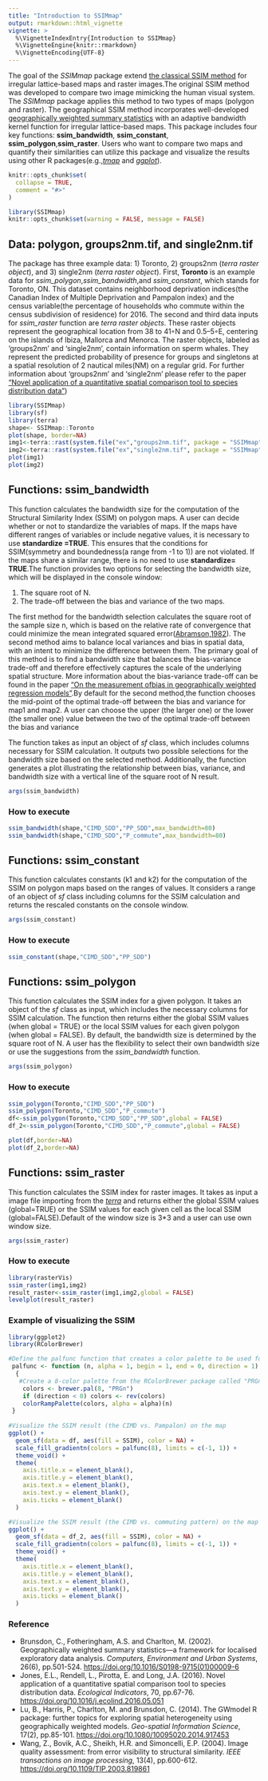 ```yaml
---
title: "Introduction to SSIMmap"
output: rmarkdown::html_vignette
vignette: >
  %\VignetteIndexEntry{Introduction to SSIMmap}
  %\VignetteEngine{knitr::rmarkdown}
  %\VignetteEncoding{UTF-8}
---
```


The goal of the *SSIMmap* package  extend [the classical SSIM method](https://ieeexplore.ieee.org/stamp/stamp.jsp?arnumber=1284395) for irregular lattice-based maps and raster images.The original SSIM method was developed to compare two image mimicking the human visual system. The *SSIMmap* package applies this method to two types of maps (polygon and raster). The geographical SSIM method incorporates well-developed [geographically weighted summary statistics](https://www.sciencedirect.com/science/article/pii/S0198971501000096?via%3Dihub) with an adaptive bandwidth kernel function for irregular lattice-based maps. This package includes four key functions: **ssim_bandwidth**, **ssim_constant**, **ssim_polygon**,**ssim_raster**. Users who want to compare two maps and quantify their similarities can utilize this package and visualize the results using other R packages(e.g.,[*tmap*](https://cran.r-project.org/web/packages/tmap/index.html) and [*ggplot*](https://cran.r-project.org/web/packages/ggplot2/index.html)).

```r
knitr::opts_chunk$set(
  collapse = TRUE,
  comment = "#>"
)
```
```r
library(SSIMmap)
knitr::opts_chunk$set(warning = FALSE, message = FALSE) 
```

## Data: polygon, groups2nm.tif, and single2nm.tif

The package has three example data: 1) Toronto, 2) groups2nm (*terra raster object*), and 3) single2nm (*terra raster object*). First, **Toronto** is an example data for *ssim_polygon*,*ssim_bandwidth*,and *ssim_constant*, which stands for Toronto, ON. This dataset contains neighborhood deprivation indices(the Canadian Index of Multiple Deprivation and Pampalon index) and the census variable(the percentage of households who commute within the census subdivision of residence) for 2016. The second and third data inputs for *ssim_raster* function are *terra raster objects*. These raster objects represent the geographical location from 38 to 41◦N and 0.5–5◦E, centering on the islands of Ibiza, Mallorca and Menorca. The raster objects, labeled as 'groups2nm' and 'single2nm',  contain information on sperm whales. They represent the predicted probability of presence for groups and singletons at a spatial resolution of 2 nautical miles(NM) on a regular grid. For further information about 'groups2nm' and 'single2nm' please refer to the paper ["Novel application of a quantitative spatial comparison tool to species distribution data"](https://www.sciencedirect.com/science/article/pii/S1470160X16302990))

```r
library(SSIMmap)
library(sf)
library(terra)
shape<- SSIMmap::Toronto
plot(shape, border=NA)
img1<-terra::rast(system.file("ex","groups2nm.tif", package = "SSIMmap", mustWork = TRUE))
img2<-terra::rast(system.file("ex","single2nm.tif", package = "SSIMmap", mustWork = TRUE))
plot(img1)
plot(img2)
```

## Functions: ssim_bandwidth

This function calculates the bandwidth size for the computation of the Structural Similarity Index (SSIM) on polygon maps. A user can decide whether or not to standardize the variables of maps. If the maps have different ranges of variables or include negative values, it is necessary to use **standardize =TRUE**. This ensures that the conditions for SSIM(symmetry and boundedness(a range from -1 to 1)) are not violated. If the maps share a similar range, there is no need to use **standardize= TRUE**.The function provides two options for selecting the bandwidth size, which will be displayed in the console window:

1) The square root of N.
2) The trade-off between the bias and variance of the two maps.

The first method for the bandwidth selection calculates the square root of the sample size n, which is based on the relative rate of convergence that could minimize the mean integrated squared error([Abramson,1982](https://www.jstor.org/stable/2240724)). The second method aims to balance local variances and bias in spatial data, with an intent to minimize the difference between them. The primary goal of this method is to find a bandwidth size that balances the bias-variance trade-off and therefore effectively captures the scale of the underlying spatial structure. More information about the bias-variance trade-off can be found in the paper ["On the measurement ofbias in geographically weighted regression models"](https://www.sciencedirect.com/science/article/pii/S2211675320300476).By default for the second method,the function chooses the mid-point of the optimal trade-off between the bias and variance for map1 and map2. A user can choose the upper (the larger one) or the lower (the smaller one) value between the two of the optimal trade-off between the bias and variance

The function takes as input an object of  *sf* class, which includes columns necessary for SSIM calculation. It outputs two possible selections for the bandwidth size based on the selected method. Additionally, the function generates a plot illustrating the relationship between bias, variance, and bandwidth size with a vertical line of the square root of N result.

```r
args(ssim_bandwidth)
```

### How to execute

```r
ssim_bandwidth(shape,"CIMD_SDD","PP_SDD",max_bandwidth=80)
ssim_bandwidth(shape,"CIMD_SDD","P_commute",max_bandwidth=80)

```

## Functions: ssim_constant

This function calculates constants (k1 and k2) for the computation of the SSIM on polygon maps based on the ranges of values. It considers a range of an object of *sf* class including columns for the SSIM calculation and returns the rescaled constants on the console window.

```r
args(ssim_constant)
```

### How to execute

```r
ssim_constant(shape,"CIMD_SDD","PP_SDD")
```

## Functions: ssim_polygon

This function calculates the SSIM index for a given polygon. It takes an object of the *sf* class as input, which includes the necessary columns for SSIM calculation. The function then returns either the global SSIM values (when global = TRUE) or the local SSIM values for each given polygon (when global = FALSE). By default, the bandwidth size is determined by the square root of N. A user has the flexibility to select their own bandwidth size or use the suggestions from the *ssim_bandwidth* function. 

```r
args(ssim_polygon)
```

### How to execute

```r
ssim_polygon(Toronto,"CIMD_SDD","PP_SDD") 
ssim_polygon(Toronto,"CIMD_SDD","P_commute") 
df<-ssim_polygon(Toronto,"CIMD_SDD","PP_SDD",global = FALSE)
df_2<-ssim_polygon(Toronto,"CIMD_SDD","P_commute",global = FALSE) 

plot(df,border=NA)
plot(df_2,border=NA)
```

## Functions: ssim_raster

This function calculates the SSIM index for raster images. It takes as input a image file importing from the [*terra*](https://cran.r-project.org/web/packages/terra/index.html) and returns either the global SSIM values (global=TRUE) or the SSIM values for each given cell as the local SSIM (global=FALSE).Default of the window size is 3\*3 and a user can use own window size.

```r
args(ssim_raster)
```

### How to execute

```r
library(rasterVis)
ssim_raster(img1,img2)
result_raster<-ssim_raster(img1,img2,global = FALSE)
levelplot(result_raster)
```

### Example of visualizing the SSIM

```r
library(ggplot2)
library(RColorBrewer)

#Define the palfunc function that creates a color palette to be used for the map visualization
 palfunc <- function (n, alpha = 1, begin = 1, end = 0, direction = 1)
  {
   #Create a 8-color palette from the RColorBrewer package called "PRGn (Purple to Green)"
    colors <- brewer.pal(8, "PRGn")
    if (direction < 0) colors <- rev(colors)
    colorRampPalette(colors, alpha = alpha)(n)
 }
 
#Visualize the SSIM result (the CIMD vs. Pampalon) on the map
ggplot() +
  geom_sf(data = df, aes(fill = SSIM), color = NA) +
  scale_fill_gradientn(colors = palfunc(8), limits = c(-1, 1)) +
  theme_void() +
  theme(
    axis.title.x = element_blank(),
    axis.title.y = element_blank(),
    axis.text.x = element_blank(),
    axis.text.y = element_blank(),
    axis.ticks = element_blank()
  )

#Visualize the SSIM result (the CIMD vs. commuting pattern) on the map
ggplot() +
  geom_sf(data = df_2, aes(fill = SSIM), color = NA) +
  scale_fill_gradientn(colors = palfunc(8), limits = c(-1, 1)) +
  theme_void() +
  theme(
    axis.title.x = element_blank(),
    axis.title.y = element_blank(),
    axis.text.x = element_blank(),
    axis.text.y = element_blank(),
    axis.ticks = element_blank()
  )

```

### Reference

-   Brunsdon, C., Fotheringham, A.S. and Charlton, M. (2002). Geographically weighted summary statistics---a framework for localised exploratory data analysis. *Computers, Environment and Urban Systems*, 26(6), pp.501-524. <https://doi.org/10.1016/S0198-9715(01)00009-6>
-   Jones, E.L., Rendell, L., Pirotta, E. and Long, J.A. (2016). Novel application of a quantitative spatial comparison tool to species distribution data. *Ecological Indicators*, 70, pp.67-76. <https://doi.org/10.1016/j.ecolind.2016.05.051>
-   Lu, B., Harris, P., Charlton, M. and Brunsdon, C. (2014). The GWmodel R package: further topics for exploring spatial heterogeneity using geographically weighted models. *Geo-spatial Information Science*, 17(2), pp.85-101. <https://doi.org/10.1080/10095020.2014.917453>
-   Wang, Z., Bovik, A.C., Sheikh, H.R. and Simoncelli, E.P. (2004). Image quality assessment: from error visibility to structural similarity. *IEEE transactions on image processing*, 13(4), pp.600-612. <https://doi.org/10.1109/TIP.2003.819861>

